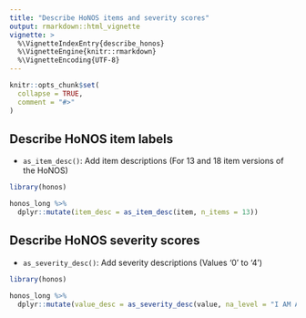 ```yaml
---
title: "Describe HoNOS items and severity scores"
output: rmarkdown::html_vignette
vignette: >
  %\VignetteIndexEntry{describe_honos}
  %\VignetteEngine{knitr::rmarkdown}
  %\VignetteEncoding{UTF-8}
---
```


```r
knitr::opts_chunk$set(
  collapse = TRUE,
  comment = "#>"
)
```

## Describe HoNOS item labels

- `as_item_desc()`: Add item descriptions (For 13 and 18 item versions of the HoNOS)
 
```r
library(honos)

honos_long %>% 
  dplyr::mutate(item_desc = as_item_desc(item, n_items = 13))

```


## Describe HoNOS severity scores

- `as_severity_desc()`: Add severity descriptions (Values '0' to '4')

```r
library(honos)

honos_long %>% 
  dplyr::mutate(value_desc = as_severity_desc(value, na_level = "I AM A MISSING VALUE"))

```
